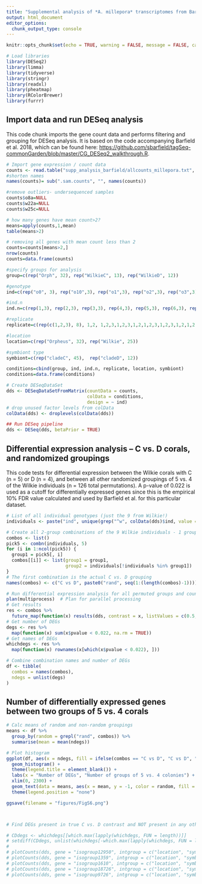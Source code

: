 ```yaml
---
title: "Supplemental analysis of *A. millepora* transcriptomes from Barfield et al."
output: html_document
editor_options: 
  chunk_output_type: console
---
```


```r
knitr::opts_chunk$set(echo = TRUE, warning = FALSE, message = FALSE, cache = TRUE)
```

```r
# Load libraries
library(DESeq2)
library(limma)
library(tidyverse)
library(stringr)
library(readxl)
library(pheatmap)
library(RColorBrewer)
library(furrr)
```

## Import data and run DESeq analysis

This code chunk imports the gene count data and performs filtering and grouping for DESeq analysis. It is based on the code accompanying Barfield et al. 2018, which can be found here: [https://github.com/sbarfield/tagSeq-commonGarden/blob/master/CG_DESeq2_walkthrough.R](https://github.com/sbarfield/tagSeq-commonGarden/blob/master/CG_DESeq2_walkthrough.R).

```r
# Import gene expression / count data
counts <- read.table("supp_analysis_barfield/allcounts_millepora.txt", header = TRUE, row.names = 1)
#shorten names
names(counts)= sub(".sam.counts", "", names(counts))

#remove outliers- undersequenced samples
counts$o8a=NULL
counts$w22a=NULL
counts$w25c=NULL

# how many genes have mean count>2?
means=apply(counts,1,mean)
table(means>2)

# removing all genes with mean count less than 2 
counts=counts[means>2,]
nrow(counts)
counts=data.frame(counts)

#specify groups for analysis 
group=c(rep("Orph", 32), rep("WilkieC", 13), rep("WilkieD", 12))

#genotype
ind=c(rep("o0", 3), rep("o10",3), rep("o1",3), rep("o2",3), rep("o3",3), rep("o4",3), rep("o6",3), rep("o7",3), rep("o8",2), rep("o9",3), rep("oM1",3), rep("w22",2), rep("w23",3), rep("w24",3), rep("w25",2), rep("w26",3), rep("w27",3), rep("w28",3), rep("w30",3), rep("w31",3))

#ind.n
ind.n=c(rep(1,3), rep(2,3), rep(3,3), rep(4,3), rep(5,3), rep(6,3), rep(7,3), rep(8,2), rep(9,3), rep(10,3), rep(11,3), rep(1,2), rep(2,3), rep(3,3), rep(4,2), rep(5,3), rep(1,3), rep(2,3), rep(3,3), rep(4,3))

#replicate
replicate=c(rep(c(1,2,3), 8), 1,2, 1,2,3,1,2,3,1,2,1,2,3,1,2,3,1,2,1,2,3, rep(c(1,2,3), 4))

#location 
location=c(rep("Orpheus", 32), rep("Wilkie", 25))

#symbiont type 
symbiont=c(rep("cladeC", 45),  rep("cladeD", 12))

conditions=cbind(group, ind, ind.n, replicate, location, symbiont)
conditions=data.frame(conditions)

# Create DESeqDataSet
dds <- DESeqDataSetFromMatrix(countData = counts,
                              colData = conditions,
                              design = ~ ind)
# drop unused factor levels from colData
colData(dds) <- droplevels(colData(dds))

## Run DESeq pipeline
dds <- DESeq(dds, betaPrior = TRUE)
```

## Differential expression analysis -- C vs. D corals, and randomized groupings

This code tests for differential expression between the Wilkie corals with C (n = 5) or D (n = 4), and between all other randomized groupings of 5 vs. 4 of the Wilkie individuals (n = 126 total permutations). A p-value of 0.022 is used as a cutoff for differentially expressed genes since this is the empirical 10% FDR value calculated and used by Barfield et al. for this particular dataset.  

```r
# List of all individual genotypes (just the 9 from Wilkie!)
individuals <- paste("ind", unique(grep("^w", colData(dds)$ind, value = T)), sep = "")

# Create all 2-group combinations of the 9 Wilkie individuals - 1 group of 5 and 1 group of 4
combos <- list()
pick5 <- combn(individuals, 5)   
for (i in 1:ncol(pick5)) {
  group1 = pick5[, i]
  combos[[i]] <- list(group1 = group1,
                      group2 = individuals[!individuals %in% group1])
}
# The first combination is the actual C vs. D grouping
names(combos) <- c("C vs D", paste0("rand", seq(1:(length(combos)-1))))

# Run differential expression analysis for all permuted groups and count DEGs
plan(multiprocess)  # Plan for parallel processing
# Get results
res <- combos %>%
  future_map(function(x) results(dds, contrast = x, listValues = c(0.5, -0.5)))
# Get number of DEGs
degs <- res %>%
  map(function(x) sum(x$pvalue < 0.022, na.rm = TRUE))
# Get names of DEGs
whichdegs <- res %>%
  map(function(x) rownames(x[which(x$pvalue < 0.022), ]))

# Combine combination names and number of DEGs
df <- tibble(
  combos = names(combos),
  ndegs = unlist(degs)
)
```

## Number of differentially expressed genes between two groups of 5 vs. 4 corals

```r
# Calc means of random and non-random groupings
means <- df %>%
  group_by(random = grepl("rand", combos)) %>%
  summarise(mean = mean(ndegs))

# Plot histogram
ggplot(df, aes(x = ndegs, fill = ifelse(combos == "C vs D", "C vs D", "random groups"))) +
  geom_histogram() +
  theme(legend.title = element_blank()) +
  labs(x = "Number of DEGs", "Number of groups of 5 vs. 4 colonies") +
  xlim(0, 2300) +
  geom_text(data = means, aes(x = mean, y = -1, color = random, fill = random, label = round(mean, 0))) +
  theme(legend.position = "none")

ggsave(filename = "figures/FigS6.png")



# Find DEGs present in true C vs. D contrast and NOT present in any other contrast

# CDdegs <- whichdegs[[which.max(lapply(whichdegs, FUN = length))]]
# setdiff(CDdegs, unlist(whichdegs[-which.max(lapply(whichdegs, FUN = length))]))
# 
# plotCounts(dds, gene = "isogroup12950", intgroup = c("location", "symbiont"))
# plotCounts(dds, gene = "isogroup1359", intgroup = c("location", "symbiont"))
# plotCounts(dds, gene = "isogroup1610", intgroup = c("location", "symbiont"))
# plotCounts(dds, gene = "isogroup18726", intgroup = c("location", "symbiont"))
# plotCounts(dds, gene = "isogroup9726", intgroup = c("location", "symbiont"))
```

